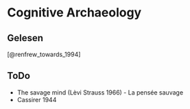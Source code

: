 # Cognitive Archaeology

## Gelesen

[@renfrew_towards_1994]


## ToDo

- The savage mind (Lèvi Strauss 1966) - La pensée sauvage
- Cassirer 1944
